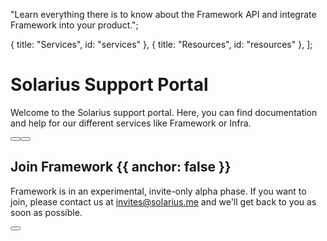 
  "Learn everything there is to know about the Framework API and integrate Framework into your product.";

  { title: "Services", id: "services" },
  { title: "Resources", id: "resources" },
];

<HeroPattern />

# Solarius Support Portal

Welcome to the Solarius support portal. Here, you can find documentation and help for our different services like Framework or Infra.

<div className="not-prose mb-16 mt-6 flex gap-3">
  <Button href="/quickstart" arrow="right" children="Quickstart" />
  <Button href="#services" variant="outline" children="Explore our services" />
</div>

## Join Framework {{ anchor: false }}

Framework is in an experimental, invite-only alpha phase. If you want to join, please contact us at [invites@solarius.me](mailto:invites@solarius.me) and we'll get back to you as soon as possible.

<div className="not-prose">
  <Button
    href="/contact"
    variant="text"
    arrow="right"
    children="Find ways to contact us"
  />
</div>

<Services />

<Resources />
